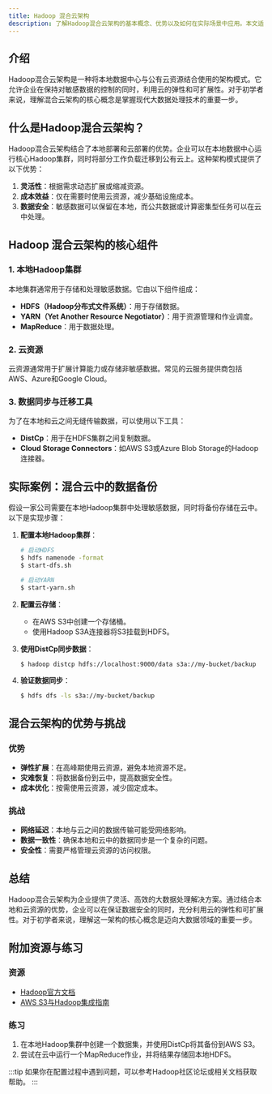 ```yaml
---
title: Hadoop 混合云架构
description: 了解Hadoop混合云架构的基本概念、优势以及如何在实际场景中应用。本文适合初学者，包含清晰的解释、代码示例和实际案例。
---
```


## 介绍

Hadoop混合云架构是一种将本地数据中心与公有云资源结合使用的架构模式。它允许企业在保持对敏感数据的控制的同时，利用云的弹性和可扩展性。对于初学者来说，理解混合云架构的核心概念是掌握现代大数据处理技术的重要一步。

## 什么是Hadoop混合云架构？

Hadoop混合云架构结合了本地部署和云部署的优势。企业可以在本地数据中心运行核心Hadoop集群，同时将部分工作负载迁移到公有云上。这种架构模式提供了以下优势：

1. **灵活性**：根据需求动态扩展或缩减资源。
2. **成本效益**：仅在需要时使用云资源，减少基础设施成本。
3. **数据安全**：敏感数据可以保留在本地，而公共数据或计算密集型任务可以在云中处理。

## Hadoop 混合云架构的核心组件

### 1. 本地Hadoop集群
本地集群通常用于存储和处理敏感数据。它由以下组件组成：
- **HDFS（Hadoop分布式文件系统）**：用于存储数据。
- **YARN（Yet Another Resource Negotiator）**：用于资源管理和作业调度。
- **MapReduce**：用于数据处理。

### 2. 云资源
云资源通常用于扩展计算能力或存储非敏感数据。常见的云服务提供商包括AWS、Azure和Google Cloud。

### 3. 数据同步与迁移工具
为了在本地和云之间无缝传输数据，可以使用以下工具：
- **DistCp**：用于在HDFS集群之间复制数据。
- **Cloud Storage Connectors**：如AWS S3或Azure Blob Storage的Hadoop连接器。

## 实际案例：混合云中的数据备份

假设一家公司需要在本地Hadoop集群中处理敏感数据，同时将备份存储在云中。以下是实现步骤：

1. **配置本地Hadoop集群**：
   ```bash
   # 启动HDFS
   $ hdfs namenode -format
   $ start-dfs.sh

   # 启动YARN
   $ start-yarn.sh
   ```

2. **配置云存储**：
   - 在AWS S3中创建一个存储桶。
   - 使用Hadoop S3A连接器将S3挂载到HDFS。

3. **使用DistCp同步数据**：
   ```bash
   $ hadoop distcp hdfs://localhost:9000/data s3a://my-bucket/backup
   ```

4. **验证数据同步**：
   ```bash
   $ hdfs dfs -ls s3a://my-bucket/backup
   ```

## 混合云架构的优势与挑战

### 优势
- **弹性扩展**：在高峰期使用云资源，避免本地资源不足。
- **灾难恢复**：将数据备份到云中，提高数据安全性。
- **成本优化**：按需使用云资源，减少固定成本。

### 挑战
- **网络延迟**：本地与云之间的数据传输可能受网络影响。
- **数据一致性**：确保本地和云中的数据同步是一个复杂的问题。
- **安全性**：需要严格管理云资源的访问权限。

## 总结

Hadoop混合云架构为企业提供了灵活、高效的大数据处理解决方案。通过结合本地和云资源的优势，企业可以在保证数据安全的同时，充分利用云的弹性和可扩展性。对于初学者来说，理解这一架构的核心概念是迈向大数据领域的重要一步。

## 附加资源与练习

### 资源
- [Hadoop官方文档](https://hadoop.apache.org/docs/stable/)
- [AWS S3与Hadoop集成指南](https://docs.aws.amazon.com/emr/latest/ManagementGuide/emr-plan-file-systems.html)

### 练习
1. 在本地Hadoop集群中创建一个数据集，并使用DistCp将其备份到AWS S3。
2. 尝试在云中运行一个MapReduce作业，并将结果存储回本地HDFS。

:::tip
如果你在配置过程中遇到问题，可以参考Hadoop社区论坛或相关文档获取帮助。
:::